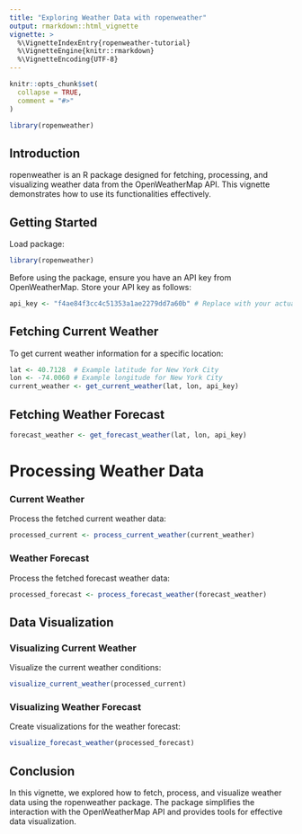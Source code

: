 ```yaml
---
title: "Exploring Weather Data with ropenweather"
output: rmarkdown::html_vignette
vignette: >
  %\VignetteIndexEntry{ropenweather-tutorial}
  %\VignetteEngine{knitr::rmarkdown}
  %\VignetteEncoding{UTF-8}
---
```


```r
knitr::opts_chunk$set(
  collapse = TRUE,
  comment = "#>"
)
```

```r
library(ropenweather)
```

## Introduction

ropenweather is an R package designed for fetching, processing, and visualizing weather data from the OpenWeatherMap API. This vignette demonstrates how to use its functionalities effectively.


## Getting Started
Load package:
```r
library(ropenweather)
```

Before using the package, ensure you have an API key from OpenWeatherMap. Store your API key as follows:
```r
api_key <- "f4ae84f3cc4c51353a1ae2279dd7a60b" # Replace with your actual API key
```

## Fetching Current Weather
To get current weather information for a specific location:
```r
lat <- 40.7128  # Example latitude for New York City
lon <- -74.0060 # Example longitude for New York City
current_weather <- get_current_weather(lat, lon, api_key)
```

## Fetching Weather Forecast
```r
forecast_weather <- get_forecast_weather(lat, lon, api_key)
```

# Processing Weather Data
### Current Weather
Process the fetched current weather data:
```r
processed_current <- process_current_weather(current_weather)

```

### Weather Forecast
Process the fetched forecast weather data:
```r
processed_forecast <- process_forecast_weather(forecast_weather)
```

## Data Visualization
### Visualizing Current Weather
Visualize the current weather conditions:
```r
visualize_current_weather(processed_current)
```

### Visualizing Weather Forecast
Create visualizations for the weather forecast:
```r
visualize_forecast_weather(processed_forecast)
```

## Conclusion
In this vignette, we explored how to fetch, process, and visualize weather data using the ropenweather package. The package simplifies the interaction with the OpenWeatherMap API and provides tools for effective data visualization.



